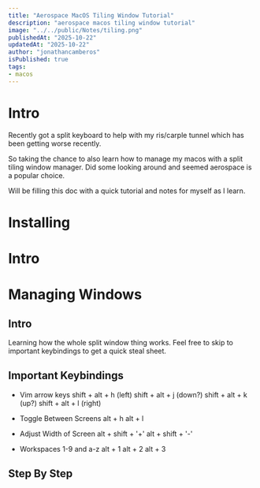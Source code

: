 ```yaml
---
title: "Aerospace MacOS Tiling Window Tutorial"
description: "aerospace macos tiling window tutorial"
image: "../../public/Notes/tiling.png"
publishedAt: "2025-10-22"
updatedAt: "2025-10-22" 
author: "jonathancamberos"
isPublished: true
tags: 
- macos
---
```


# Intro
Recently got a split keyboard to help with my ris/carple tunnel which has been getting 
worse recently.

So taking the chance to also learn how to manage my macos with a split tiling window manager.
Did some looking around and seemed aerospace is a popular choice.

Will be filling this doc with a quick tutorial and notes for myself as I learn.



# Installing

# Intro

# Managing Windows

## Intro
Learning how the whole split window thing works.
Feel free to skip to important keybindings to get a quick steal sheet.

## Important Keybindings

- Vim arrow keys
shift + alt + h  (left)
shift + alt + j  (down?)
shift + alt + k  (up?)
shift + alt + l  (right)

- Toggle Between Screens
alt + h 
alt + l

- Adjust Width of Screen
alt + shift + '+'
alt + shift + '-'


- Workspaces
1-9 and a-z 
alt + 1
alt + 2
alt + 3



## Step By Step
